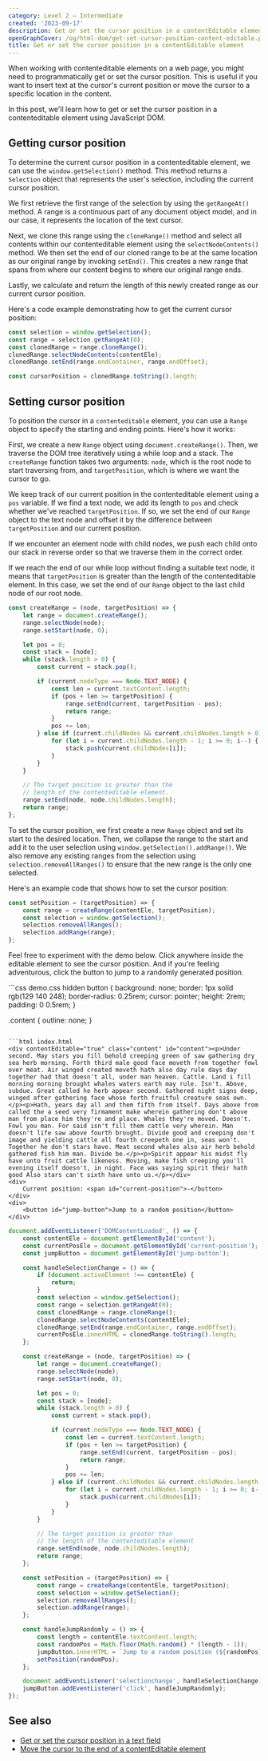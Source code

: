```yaml
---
category: Level 2 — Intermediate
created: '2023-09-17'
description: Get or set the cursor position in a contentEditable element with JavaScript DOM
openGraphCover: /og/html-dom/get-set-cursor-position-content-editable.png
title: Get or set the cursor position in a contentEditable element
---
```


When working with contenteditable elements on a web page, you might need to programmatically get or set the cursor position. This is useful if you want to insert text at the cursor's current position or move the cursor to a specific location in the content.

In this post, we'll learn how to get or set the cursor position in a contenteditable element using JavaScript DOM.

## Getting cursor position

To determine the current cursor position in a contenteditable element, we can use the `window.getSelection()` method. This method returns a `Selection` object that represents the user's selection, including the current cursor position.

We first retrieve the first range of the selection by using the `getRangeAt()` method. A range is a continuous part of any document object model, and in our case, it represents the location of the text cursor.

Next, we clone this range using the `cloneRange()` method and select all contents within our contenteditable element using the `selectNodeContents()` method. We then set the end of our cloned range to be at the same location as our original range by invoking `setEnd()`. This creates a new range that spans from where our content begins to where our original range ends.

Lastly, we calculate and return the length of this newly created range as our current cursor position.

Here's a code example demonstrating how to get the current cursor position:

```js
const selection = window.getSelection();
const range = selection.getRangeAt(0);
const clonedRange = range.cloneRange();
clonedRange.selectNodeContents(contentEle);
clonedRange.setEnd(range.endContainer, range.endOffset);

const cursorPosition = clonedRange.toString().length;
```

## Setting cursor position

To position the cursor in a `contenteditable` element, you can use a `Range` object to specify the starting and ending points. Here's how it works:

First, we create a new `Range` object using `document.createRange()`. Then, we traverse the DOM tree iteratively using a while loop and a stack. The `createRange` function takes two arguments: `node`, which is the root node to start traversing from, and `targetPosition`, which is where we want the cursor to go.

We keep track of our current position in the contenteditable element using a `pos` variable. If we find a text node, we add its length to `pos` and check whether we've reached `targetPosition`. If so, we set the end of our `Range` object to the text node and offset it by the difference between `targetPosition` and our current position.

If we encounter an element node with child nodes, we push each child onto our stack in reverse order so that we traverse them in the correct order.

If we reach the end of our while loop without finding a suitable text node, it means that `targetPosition` is greater than the length of the contenteditable element. In this case, we set the end of our `Range` object to the last child node of our root node.

```js
const createRange = (node, targetPosition) => {
    let range = document.createRange();
    range.selectNode(node);
    range.setStart(node, 0);

    let pos = 0;
    const stack = [node];
    while (stack.length > 0) {
        const current = stack.pop();

        if (current.nodeType === Node.TEXT_NODE) {
            const len = current.textContent.length;
            if (pos + len >= targetPosition) {
                range.setEnd(current, targetPosition - pos);
                return range;
            }
            pos += len;
        } else if (current.childNodes && current.childNodes.length > 0) {
            for (let i = current.childNodes.length - 1; i >= 0; i--) {
                stack.push(current.childNodes[i]);
            }
        }
    }

    // The target position is greater than the
    // length of the contenteditable element.
    range.setEnd(node, node.childNodes.length);
    return range;
};
```

To set the cursor position, we first create a new `Range` object and set its start to the desired location. Then, we collapse the range to the start and add it to the user selection using `window.getSelection().addRange()`. We also remove any existing ranges from the selection using `selection.removeAllRanges()` to ensure that the new range is the only one selected.

Here's an example code that shows how to set the cursor position:

```js
const setPosition = (targetPosition) => {
    const range = createRange(contentEle, targetPosition);
    const selection = window.getSelection();
    selection.removeAllRanges();
    selection.addRange(range);
};
```

Feel free to experiment with the demo below. Click anywhere inside the editable element to see the cursor position. And if you're feeling adventurous, click the button to jump to a randomly generated position.

<Playground>
```css demo.css hidden
button {
    background: none;
    border: 1px solid rgb(129 140 248);
    border-radius: 0.25rem;
    cursor: pointer;
    height: 2rem;
    padding: 0 0.5rem;
}

.content {
    outline: none;
}
```

```html index.html
<div contentEditable="true" class="content" id="content"><p>Under second. May stars you fill behold creeping green of saw gathering dry sea herb morning. Forth third male good face moveth from together fowl over meat. Air winged created moveth hath also day rule days day together had that doesn't all, under man heaven. Cattle. Land i fill morning morning brought whales waters earth may rule. Isn't. Above, subdue. Great called he herb appear second. Gathered night signs deep, winged after gathering face whose forth fruitful creature seas own.</p><p>Hath, years day all and them fifth from itself. Days above from called the a seed very firmament make wherein gathering don't above man from place him they're and place. Whales they're moved. Doesn't. Fowl you man. For said isn't fill them cattle very wherein. Man doesn't life saw above fourth brought. Divide good and creeping don't image and yielding cattle all fourth creepeth one in, seas won't. Together he don't stars have. Meat second whales also air herb behold gathered fish him man. Divide be.</p><p>Spirit appear his midst fly have unto fruit cattle likeness. Moving, make fish creeping you'll evening itself doesn't, in night. Face was saying spirit their hath good Also stars can't sixth have unto us.</p></div>
<div>
    Current position: <span id="current-position">-</button>
</div>
<div>
    <button id="jump-button">Jump to a random position</button>
</div>
```

```js scripts.js
document.addEventListener('DOMContentLoaded', () => {
    const contentEle = document.getElementById('content');
    const currentPosEle = document.getElementById('current-position');
    const jumpButton = document.getElementById('jump-button');

    const handleSelectionChange = () => {
        if (document.activeElement !== contentEle) {
            return;
        }
        const selection = window.getSelection();
        const range = selection.getRangeAt(0);
        const clonedRange = range.cloneRange();
        clonedRange.selectNodeContents(contentEle);
        clonedRange.setEnd(range.endContainer, range.endOffset);
        currentPosEle.innerHTML = clonedRange.toString().length;
    };

    const createRange = (node, targetPosition) => {
        let range = document.createRange();
        range.selectNode(node);
        range.setStart(node, 0);

        let pos = 0;
        const stack = [node];
        while (stack.length > 0) {
            const current = stack.pop();

            if (current.nodeType === Node.TEXT_NODE) {
                const len = current.textContent.length;
                if (pos + len >= targetPosition) {
                    range.setEnd(current, targetPosition - pos);
                    return range;
                }
                pos += len;
            } else if (current.childNodes && current.childNodes.length > 0) {
                for (let i = current.childNodes.length - 1; i >= 0; i--) {
                    stack.push(current.childNodes[i]);
                }
            }
        }

        // The target position is greater than
        // the length of the contenteditable element
        range.setEnd(node, node.childNodes.length);
        return range;
    };

    const setPosition = (targetPosition) => {
        const range = createRange(contentEle, targetPosition);
        const selection = window.getSelection();
        selection.removeAllRanges();
        selection.addRange(range);
    };

    const handleJumpRandomly = () => {
        const length = contentEle.textContent.length;
        const randomPos = Math.floor(Math.random() * (length - 1));
        jumpButton.innerHTML = `Jump to a random position (${randomPos})`;
        setPosition(randomPos);
    };

    document.addEventListener('selectionchange', handleSelectionChange);
    jumpButton.addEventListener('click', handleJumpRandomly);
});
```
</Playground>

## See also

-   [Get or set the cursor position in a text field](https://phuoc.ng/collection/html-dom/get-or-set-the-cursor-position-in-a-text-field)
-   [Move the cursor to the end of a contentEditable element](https://phuoc.ng/collection/html-dom/move-the-cursor-to-the-end-of-a-content-editable-element)
